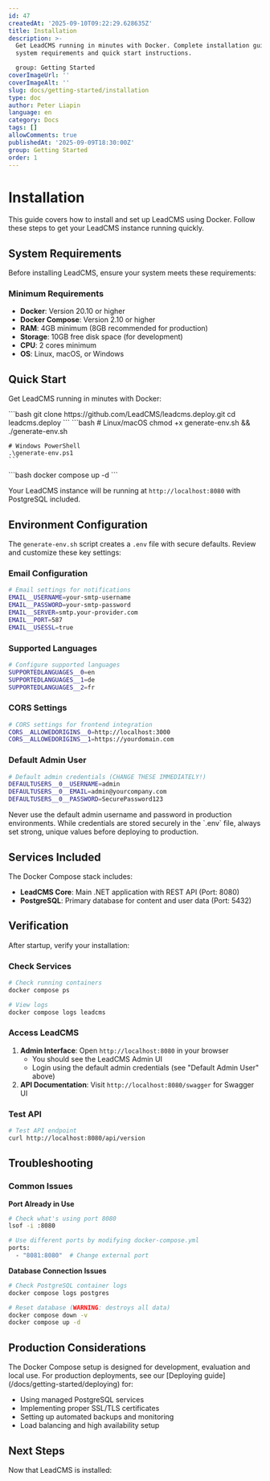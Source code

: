 ```yaml
---
id: 47
createdAt: '2025-09-10T09:22:29.628635Z'
title: Installation
description: >-
  Get LeadCMS running in minutes with Docker. Complete installation guide with
  system requirements and quick start instructions.

  group: Getting Started
coverImageUrl: ''
coverImageAlt: ''
slug: docs/getting-started/installation
type: doc
author: Peter Liapin
language: en
category: Docs
tags: []
allowComments: true
publishedAt: '2025-09-09T18:30:00Z'
group: Getting Started
order: 1
---
```


# Installation

This guide covers how to install and set up LeadCMS using Docker. Follow these steps to get your LeadCMS instance running quickly.

## System Requirements

Before installing LeadCMS, ensure your system meets these requirements:

### Minimum Requirements
- **Docker**: Version 20.10 or higher
- **Docker Compose**: Version 2.10 or higher
- **RAM**: 4GB minimum (8GB recommended for production)
- **Storage**: 10GB free disk space (for development)
- **CPU**: 2 cores minimum
- **OS**: Linux, macOS, or Windows

## Quick Start

Get LeadCMS running in minutes with Docker:

<Steps>
  <Step title="Clone Repository">
    ```bash
    git clone https://github.com/LeadCMS/leadcms.deploy.git
    cd leadcms.deploy
    ```
  </Step>
  <Step title="Generate Environment">
    ```bash
    # Linux/macOS
    chmod +x generate-env.sh && ./generate-env.sh

    # Windows PowerShell
    .\generate-env.ps1
    ```
  </Step>
  <Step title="Start it with Docker Compose">
    ```bash
    docker compose up -d
    ```
  </Step>
</Steps>

Your LeadCMS instance will be running at `http://localhost:8080` with PostgreSQL included.

## Environment Configuration

The `generate-env.sh` script creates a `.env` file with secure defaults. Review and customize these key settings:

### Email Configuration
```bash
# Email settings for notifications
EMAIL__USERNAME=your-smtp-username
EMAIL__PASSWORD=your-smtp-password
EMAIL__SERVER=smtp.your-provider.com
EMAIL__PORT=587
EMAIL__USESSL=true
```

### Supported Languages
```bash
# Configure supported languages
SUPPORTEDLANGUAGES__0=en
SUPPORTEDLANGUAGES__1=de
SUPPORTEDLANGUAGES__2=fr
```

### CORS Settings
```bash
# CORS settings for frontend integration
CORS__ALLOWEDORIGINS__0=http://localhost:3000
CORS__ALLOWEDORIGINS__1=https://yourdomain.com
```

### Default Admin User
```bash
# Default admin credentials (CHANGE THESE IMMEDIATELY!)
DEFAULTUSERS__0__USERNAME=admin
DEFAULTUSERS__0__EMAIL=admin@yourcompany.com
DEFAULTUSERS__0__PASSWORD=SecurePassword123
```

<Callout type="danger" title="Security Alert">
Never use the default admin username and password in production environments. While credentials are stored securely in the `.env` file, always set strong, unique values before deploying to production.
</Callout>

## Services Included

The Docker Compose stack includes:

- **LeadCMS Core**: Main .NET application with REST API (Port: 8080)
- **PostgreSQL**: Primary database for content and user data (Port: 5432)

## Verification

After startup, verify your installation:

### Check Services
```bash
# Check running containers
docker compose ps

# View logs
docker compose logs leadcms
```

### Access LeadCMS
1. **Admin Interface**: Open `http://localhost:8080` in your browser
   - You should see the LeadCMS Admin UI
   - Login using the default admin credentials (see "Default Admin User" above)
2. **API Documentation**: Visit `http://localhost:8080/swagger` for Swagger UI

### Test API
```bash
# Test API endpoint
curl http://localhost:8080/api/version
```

## Troubleshooting

### Common Issues

**Port Already in Use**
```bash
# Check what's using port 8080
lsof -i :8080

# Use different ports by modifying docker-compose.yml
ports:
  - "8081:8080"  # Change external port
```

**Database Connection Issues**
```bash
# Check PostgreSQL container logs
docker compose logs postgres

# Reset database (WARNING: destroys all data)
docker compose down -v
docker compose up -d
```

## Production Considerations

<Callout type="warning" title="Development Only">
The Docker Compose setup is designed for development, evaluation and local use. For production deployments, see our [Deploying guide](/docs/getting-started/deploying) for:

- Using managed PostgreSQL services
- Implementing proper SSL/TLS certificates
- Setting up automated backups and monitoring
- Load balancing and high availability setup
</Callout>

## Next Steps

Now that LeadCMS is installed:

<FeatureGrid columns={2}>
  <FeatureCard
    title="Plugins"
    description="Understand the plugin system and how to extend LeadCMS functionality"
    href="/docs/getting-started/plugins"
  />
</FeatureGrid>
